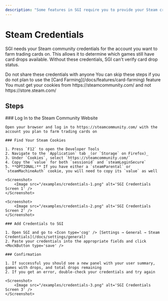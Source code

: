 ```yaml
---
description: "Some features in SGI require you to provide your Steam credentials. This page explains how to obtain and set them up."
---
```





# Steam Credentials

SGI needs your Steam community credentials for the account you want to farm trading cards on. This allows it to determine which games still have card drops available. Without these credentials, SGI can't verify card drop status.

<Callout type='error'>
    Do not share these credentials with anyone
</Callout>

<Callout type="info">
    You can skip these steps if you do not plan to use the [Card Farming](/docs/features/card-farming) feature
</Callout>

<Callout type="info">
    You must get your cookies from https://steamcommunity.com/ and not https://store.steam.com/
</Callout>

## Steps

<Steps>
    ### Log In to the Steam Community Website
    
    Open your browser and log in to https://steamcommunity.com/ with the account you plan to farm trading cards on
    
    ### Find Your Steam Cookies
    
    1. Press `F12` to open the Developer Tools
    2. Navigate to the `Application` tab _(or `Storage` on Firefox)_
    3. Under `Cookies`, select `https://steamcommunity.com/`
    4. Copy the `value` for both `sessionid` and `steamLoginSecure`
    5. **OPTIONAL:** If you have either a `steamParental` or `steamMachineAuth` cookie, you will need to copy its `value` as well

    <Screenshot>
        <Image src="/examples/credentials-1.png" alt='SGI Credentials Screen 1' />
    </Screenshot>

    <Screenshot>
        <Image src="/examples/credentials-2.png" alt='SGI Credentials Screen 2' />
    </Screenshot>

    ### Add Credentials to SGI

    1. Open SGI and go to <Icon type='cog' /> [Settings → General → Steam Credentials](/docs/settings/general)
    2. Paste your credentials into the appropriate fields and click <MockButton type='save' />

    ### Confirmation

    1. If successful you should see a new panel with your user summary, games with drops, and total drops remaining
    2. If you get an error, double-check your credentials and try again

    <Screenshot>
        <Image src="/examples/credentials-3.png" alt='SGI Credentials Screen 3' />
    </Screenshot>
</Steps>
